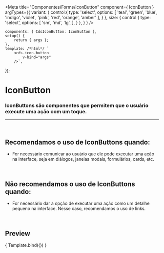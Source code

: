 
<Meta
	title="Componentes/Forms/IconButton"
	component={ IconButton }
	argTypes={{
		variant: {
			control:{
				type: 'select',
				options: [
					'teal',
					'green',
					'blue',
					'indigo',
					'violet',
					'pink',
					'red',
					'orange',
					'amber'
				],
			}
		},
		size: {
			control:{
				type: 'select',
				options: [
					'sm',
					'md',
					'lg',
				],
			}
		},
	}
}
/>

	components: { CdsIconButton: IconButton },
	setup() {
		return { args };
	},
	template: /*html*/ `
		<cds-icon-button
			v-bind="args" 
		/>`,
});

# IconButton

### IconButtons são componentes que permitem que o usuário execute uma ação com um toque.
---
<br />

## Recomendamos o uso de IconButtons quando:
- For necessário comunicar ao usuário que ele pode executar uma ação na interface,
seja em diálogos, janelas modais, formulários, cards, etc.


<br />

## Não recomendamos o uso de IconButtons quando:
- For necessário dar a opção de executar uma ação como um detalhe pequeno na interface.
Nesse caso, recomendamos o uso de links.

<br />

## Preview

<Canvas>
	<Story
		name="IconButton"
		args={{
			variant: 'green',
			size: 'sm',
			icon: 'trash',
		}}
	>
		{ Template.bind({}) }
	</Story>
</Canvas>

<ArgsTable story="IconButton" />
